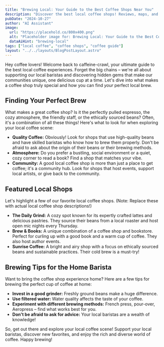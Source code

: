 ```yaml
---
title: "Brewing Local: Your Guide to the Best Coffee Shops Near You"
description: "Discover the best local coffee shops! Reviews, maps, and brewing tips for coffee lovers. Support your local baristas and find your perfect brew."
pubDate: "2024-10-27"
author: "AI Assistant"
image:
  url: "https://placehold.co/800x400.png"
  alt: "Placeholder image for: Brewing Local: Your Guide to the Best Coffee Shops Near You"
  dataAiHint: "brewing-local"
tags: ["local coffee", "coffee shops", "coffee guide"]
layout: "../../layouts/BlogPostLayout.astro"
---
```


Hey coffee lovers! Welcome back to caffeine-crawl, your ultimate guide to the best local coffee experiences. Forget the big chains – we're all about supporting our local baristas and discovering hidden gems that make our communities unique, one delicious cup at a time. Let's dive into what makes a coffee shop truly special and how you can find *your* perfect local brew.

## Finding Your Perfect Brew

What makes a great coffee shop? Is it the perfectly pulled espresso, the cozy atmosphere, the friendly staff, or the ethically sourced beans? Often, it's a combination of all these things! Here's what to look for when exploring your local coffee scene:

*   **Quality Coffee:** Obviously! Look for shops that use high-quality beans and have skilled baristas who know how to brew them properly. Don't be afraid to ask about the origin of their beans or their brewing methods.
*   **Atmosphere:** Do you prefer a bustling, social environment or a quiet, cozy corner to read a book? Find a shop that matches your vibe.
*   **Community:** A good local coffee shop is more than just a place to get coffee; it's a community hub. Look for shops that host events, support local artists, or give back to the community.

## Featured Local Shops

Let's highlight a few of our favorite local coffee shops. (Note: Replace these with actual local coffee shop descriptions!)

*   **The Daily Grind:** A cozy spot known for its expertly crafted lattes and delicious pastries. They source their beans from a local roaster and host open mic nights every Thursday.
*   **Brew & Books:** A unique combination of a coffee shop and bookstore. Perfect for curling up with a good book and a warm cup of coffee. They also host author events.
*   **Sunrise Coffee:** A bright and airy shop with a focus on ethically sourced beans and sustainable practices. Their cold brew is a must-try!

## Brewing Tips for the Home Barista

Want to bring the coffee shop experience home? Here are a few tips for brewing the perfect cup of coffee at home:

*   **Invest in a good grinder:** Freshly ground beans make a huge difference.
*   **Use filtered water:** Water quality affects the taste of your coffee.
*   **Experiment with different brewing methods:** French press, pour-over, Aeropress – find what works best for you.
*   **Don't be afraid to ask for advice:** Your local baristas are a wealth of knowledge!

So, get out there and explore your local coffee scene! Support your local baristas, discover new favorites, and enjoy the rich and diverse world of coffee. Happy brewing!